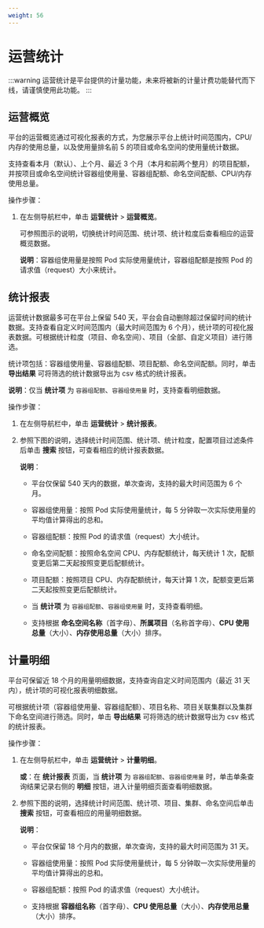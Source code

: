 ```yaml
---
weight: 56
---
```


# 运营统计

:::warning
运营统计是平台提供的计量功能，未来将被新的计量计费功能替代而下线，请谨慎使用此功能。
:::

## 运营概览

平台的运营概览通过可视化报表的方式，为您展示平台上统计时间范围内，CPU/内存的使用总量，以及使用量排名前 5 的项目或命名空间的使用量统计数据。

支持查看本月（默认）、上个月、最近 3 个月（本月和前两个整月）的项目配额，并按项目或命名空间统计容器组使用量、容器组配额、命名空间配额、CPU/内存使用总量。

操作步骤：

1. 在左侧导航栏中，单击  **运营统计** > **运营概览**。

    可参照图示的说明，切换统计时间范围、统计项、统计粒度后查看相应的运营概览数据。
    
    **说明**：容器组使用量是按照 Pod 实际使用量统计，容器组配额是按照 Pod 的请求值（request）大小来统计。

## 统计报表

运营统计数据最多可在平台上保留 540 天，平台会自动删除超过保留时间的统计数据。支持查看自定义时间范围内（最大时间范围为 6 个月），统计项的可视化报表数据。可根据统计粒度（项目、命名空间）、项目（全部、自定义项目）进行筛选。

统计项包括：容器组使用量、容器组配额、项目配额、命名空间配额。同时，单击 **导出结果** 可将筛选的统计数据导出为 csv 格式的统计报表。

**说明**：仅当 **统计项** 为 `容器组配额`、`容器组使用量` 时，支持查看明细数据。

操作步骤：

1. 在左侧导航栏中，单击 **运营统计** > **统计报表**。

2. 参照下图的说明，选择统计时间范围、统计项、统计粒度，配置项目过滤条件后单击 **搜索** 按钮，可查看相应的统计报表数据。
    
    **说明**：
    
    * 平台仅保留 540 天内的数据，单次查询，支持的最大时间范围为 6 个月。
    
    * 容器组使用量：按照 Pod 实际使用量统计，每 5 分钟取一次实际使用量的平均值计算得出的总和。
    
    * 容器组配额：按照 Pod 的请求值（request）大小统计。
    
    * 命名空间配额：按照命名空间 CPU、内存配额统计，每天统计 1 次，配额变更后第二天起按照变更后配额统计。
    
    * 项目配额：按照项目 CPU、内存配额统计，每天计算 1 次，配额变更后第二天起按照变更后配额统计。
    
    * 当 **统计项** 为 `容器组配额`、`容器组使用量` 时，支持查看明细。
    
    * 支持根据 **命名空间名称**（首字母）、**所属项目**（名称首字母）、**CPU 使用总量**（大小）、**内存使用总量**（大小）排序。

## 计量明细

平台可保留近 18 个月的用量明细数据，支持查询自定义时间范围内（最近 31 天内），统计项的可视化报表明细数据。

可根据统计项（容器组使用量、容器组配额）、项目名称、项目关联集群以及集群下命名空间进行筛选。同时，单击 **导出结果** 可将筛选的统计数据导出为 csv 格式的统计报表。

操作步骤：

1. 在左侧导航栏中，单击 **运营统计** > **计量明细**。

    **或**：在 **统计报表** 页面，当 **统计项** 为 `容器组配额`、`容器组使用量` 时，单击单条查询结果记录右侧的 **明细** 按钮，进入计量明细页面查看明细数据。

1. 参照下图的说明，选择统计时间范围、统计项、项目、集群、命名空间后单击 **搜索** 按钮，可查看相应的用量明细数据。
    
    **说明**：
    
    * 平台仅保留 18 个月内的数据，单次查询，支持的最大时间范围为 31 天。
    
    * 容器组使用量：按照 Pod 实际使用量统计，每 5 分钟取一次实际使用量的平均值计算得出的总和。
    
    * 容器组配额：按照 Pod 的请求值（request）大小统计。

    * 支持根据 **容器组名称**（首字母）、**CPU 使用总量**（大小）、**内存使用总量**（大小）排序。